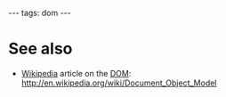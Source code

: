 ---
tags: dom
---
= See also =

* [[Wikipedia]] article on the [[DOM]]: http://en.wikipedia.org/wiki/Document_Object_Model
